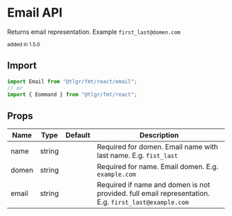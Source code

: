 # Email API

Returns email representation. Example `first_last@domen.com`

<small>added in 1.5.0</small>

## Import

```jsx
import Email from "@tlgr/fmt/react/email";
// or
import { Eommand } from "@tlgr/fmt/react";
```

## Props

| Name  | Type   | Default | Description                                                                                          |
| ----- | ------ | ------- | ---------------------------------------------------------------------------------------------------- |
| name  | string |         | Required for domen. Email name with last name. E.g. `fist_last`                                      |
| domen | string |         | Required for name. Email domen. E.g. `example.com`                                                   |
| email | string |         | Required if name and domen is not provided. full email representation. E.g. `first_last@example.com` |
